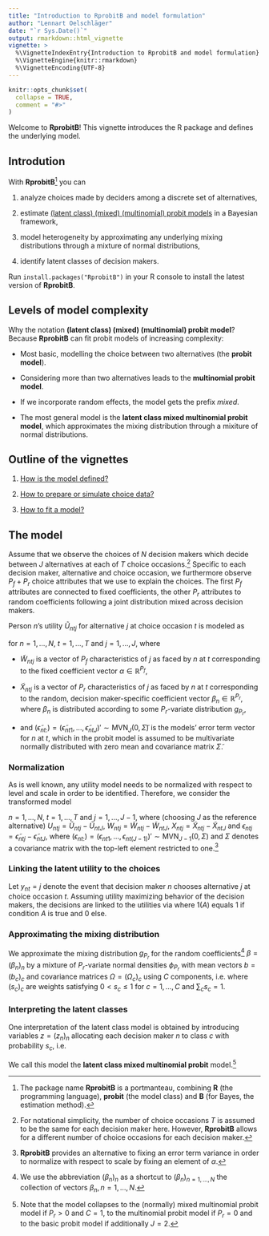 ---
title: "Introduction to RprobitB and model formulation"
author: "Lennart Oelschläger"
date: "`r Sys.Date()`"
output: rmarkdown::html_vignette
vignette: >
  %\VignetteIndexEntry{Introduction to RprobitB and model formulation}
  %\VignetteEngine{knitr::rmarkdown}
  %\VignetteEncoding{UTF-8}
---

```{r, include = FALSE}
knitr::opts_chunk$set(
  collapse = TRUE,
  comment = "#>"
)
```

Welcome to **RprobitB**! This vignette introduces the R package and defines the underlying model.

## Introdution

With **RprobitB**[^1] you can 

1. analyze choices made by deciders among a discrete set of alternatives,

2. estimate [(latent class) (mixed) (multinomial) probit models](#levels-of-model-complexity) in a Bayesian framework,

3. model heterogeneity by approximating any underlying mixing distributions through a mixture of normal distributions,

4. identify latent classes of decision makers.

Run `install.packages("RprobitB")` in your R console to install the latest version of **RprobitB**.

[^1]: The package name **RprobitB** is a portmanteau, combining **R** (the programming language), **probit** (the model class) and **B** (for Bayes, the estimation method).

## Levels of model complexity

Why the notation **(latent class) (mixed) (multinomial) probit model**? Because **RprobitB** can fit probit models of increasing complexity:

- Most basic, modelling the choice between two alternatives (the **probit model**).

- Considering more than two alternatives leads to the **multinomial probit model**.

- If we incorporate random effects, the model gets the prefix *mixed*.

- The most general model is the **latent class mixed multinomial probit model**, which approximates the mixing distribution through a mixiture of normal distributions.

## Outline of the vignettes

1. [How is the model defined?](#the-model)

2. [How to prepare or simulate choice data?](data_management.html)

3. [How to fit a model?](model_fitting.html)

## The model 

Assume that we observe the choices of $N$ decision makers which decide between $J$ alternatives at each of $T$ choice occasions.[^2] Specific to each decision maker, alternative and choice occasion, we furthermore observe $P_f+P_r$ choice attributes that we use to explain the choices. The first $P_f$ attributes are connected to fixed coefficients, the other $P_r$ attributes to random coefficients following a joint distribution mixed across decision makers. 

Person $n$'s utility $\tilde{U}_{ntj}$ for alternative $j$ at choice occasion $t$ is modeled as
\begin{equation}
\tilde{U}_{ntj} = \tilde{W}_{ntj}'\alpha + \tilde{X}_{ntj}'\beta_n + \tilde{\epsilon}_{ntj}
\end{equation}

for $n=1,\dots,N$, $t=1,\dots,T$ and $j=1,\dots,J$, where

- $\tilde{W}_{ntj}$ is a vector of $P_f$ characteristics of $j$ as faced by  $n$ at $t$ corresponding to the fixed coefficient vector $\alpha \in {\mathbb R}^{P_f}$,

- $\tilde{X}_{ntj}$ is a vector of $P_r$ characteristics of $j$ as faced by  $n$ at $t$ corresponding to the random, decision maker-specific coefficient vector $\beta_n \in {\mathbb R}^{P_r}$, where $\beta_n$ is distributed according to some $P_r$-variate distribution $g_{P_r}$,

- and $(\tilde{\epsilon}_{nt:}) = (\tilde{\epsilon}_{nt1},\dots,\tilde{\epsilon}_{ntJ})' \sim \text{MVN}_{J} (0,\tilde{\Sigma})$ is the models' error term vector for $n$ at $t$, which in the probit model is assumed to be multivariate normally distributed with zero mean and covariance matrix $\tilde{\Sigma}$.

### Normalization

As is well known, any utility model needs to be normalized with respect to level and scale in order to be identified. Therefore, we consider the transformed model

\begin{equation}
U_{ntj} = W_{ntj}'\alpha + X_{ntj}'\beta_n + \epsilon_{ntj},
\end{equation}

$n=1,\dots,N$, $t=1,\dots,T$ and $j=1,\dots,J-1$, where (choosing $J$ as the reference alternative) $U_{ntj}=\tilde{U}_{ntj} - \tilde{U}_{ntJ}$, $W_{ntj}=\tilde{W}_{ntj}-\tilde{W}_{ntJ}$, $X_{ntj}=\tilde{X}_{ntj}-\tilde{X}_{ntJ}$ and $\epsilon_{ntj}=\tilde{\epsilon}_{ntj}-\tilde{\epsilon}_{ntJ}$, where $(\epsilon_{nt:}) = (\epsilon_{nt1},...,\epsilon_{nt(J-1)})'  \sim \text{MVN}_{J-1} (0,\Sigma)$ and $\Sigma$ denotes a covariance matrix with the top-left element restricted to one.[^3]

### Linking the latent utility to the choices

Let $y_{nt}=j$ denote the event that decision maker $n$ chooses alternative $j$ at choice occasion $t$. Assuming utility maximizing behavior of the decision makers, the decisions are linked to the utilities via
\begin{equation}
y_{nt} = \sum_{j=1}^{J-1} j\cdot 1 \left (U_{ntj}=\max_i U_{nti}>0 \right) + J \cdot 1\left (U_{ntj}<0 ~\text{for all}~j\right), 
\end{equation}
where $1(A)$ equals $1$ if condition $A$ is true and $0$ else.

### Approximating the mixing distribution

We approximate the mixing distribution $g_{P_r}$ for the random coefficients[^4] $\beta=(\beta_n)_{n}$ by a mixture of $P_r$-variate normal densities $\phi_{P_r}$ with mean vectors $b=(b_c)_{c}$ and covariance matrices $\Omega=(\Omega_c)_{c}$ using $C$ components, i.e.
\begin{equation}
\beta_n\mid b,\Omega \sim \sum_{c=1}^{C} s_c \phi_{P_r} (\cdot \mid b_c,\Omega_c),
\end{equation}
where $(s_c)_{c}$ are weights satisfying $0 < s_c\leq 1$ for $c=1,\dots,C$ and $\sum_c s_c=1$. 

### Interpreting the latent classes

One interpretation of the latent class model is obtained by introducing variables $z=(z_n)_n$ allocating each decision maker $n$ to class $c$ with probability $s_c$, i.e.
\begin{equation}
\text{Prob}(z_n=c)=s_c \quad \text{and} \quad \beta_n \mid z,b,\Omega \sim \phi_{P_r}(\cdot \mid b_{z_n},\Omega_{z_n}).
\end{equation}

We call this model the **latent class mixed multinomial probit** model.[^5]

[^2]: For notational simplicity, the number of choice occasions $T$ is assumed to be the same for each decision maker here. However, **RprobitB** allows for a different number of choice occasions for each decision maker.

[^3]: **RprobitB** provides an alternative to fixing an error term variance in order to normalize with respect to scale by fixing an element of $\alpha$.

[^4]: We use the abbreviation $(\beta_n)_n$ as a shortcut to $(\beta_n)_{n =1,...,N}$ the collection of vectors $\beta_n,n=1,...,N$.

[^5]: Note that the model collapses to the (normally) mixed multinomial probit model if $P_r>0$ and $C=1$, to the multinomial probit model if $P_r=0$ and to the basic probit model if additionally $J=2$.


